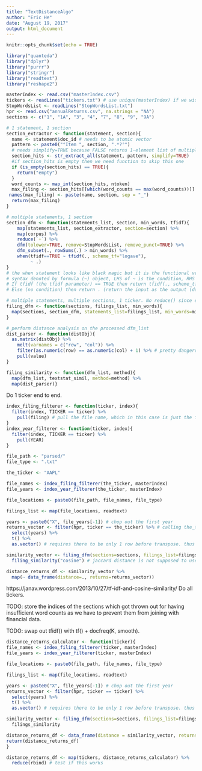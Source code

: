 ```yaml
---
title: "TextDistanceAlgo"
author: "Eric He"
date: "August 19, 2017"
output: html_document
---
```


```r
knitr::opts_chunk$set(echo = TRUE)
```

```r
library("quanteda")
library("dplyr")
library("purrr")
library("stringr")
library("readtext")
library("reshape2")
```

```r
masterIndex <- read.csv("masterIndex.csv")
tickers <- readLines("tickers.txt") # use unique(masterIndex) if we wish to scale this across multiple years, or keep tickers.txt updated
StopWordsList <- readLines("StopWordsList.txt")
hpr <- read.csv("annualReturns.csv", na.strings = "NA")
sections <- c("1", "1A", "3", "4", "7", "8", "9", "9A")
```

```r
# 1 statement, 1 section
section_extractor <- function(statement, section){
  name <- statement$doc_id # needs to be atomic vector
  pattern <- paste0("°Item ", section, ".*?°")
  # needs simplify=TRUE because FALSE returns 1-element list of multiple vectors which map() cannot handle. May file issue with stringr
  section_hits <- str_extract_all(statement, pattern, simplify=TRUE) 
  #if section_hits is empty then we need function to skip this one
  if (is_empty(section_hits) == TRUE){
    return("empty")
  }
  word_counts <- map_int(section_hits, ntoken)
  max_filing <- section_hits[[which(word_counts == max(word_counts))]] # select the "filing" with the largest word count
 names(max_filing) <- paste(name, section, sep = "_") 
  return(max_filing)
}

# multiple statements, 1 section
section_dfm <- function(statements_list, section, min_words, tfidf){
    map(statements_list, section_extractor, section=section) %>%
    map(corpus) %>%
    reduce(`+`) %>%
    dfm(tolower=TRUE, remove=StopWordsList, remove_punct=TRUE) %>% 
    dfm_subset(., rowSums(.) > min_words) %>%
    when(tfidf==TRUE ~ tfidf(., scheme_tf="logave"), 
         ~ .)
}
# the when statement looks like black magic but it is the functional version of an if-else statement.
# syntax denoted by formula (~) object, LHS of ~ is the condition, RHS is the return.
# If tfidf (the tfidf parameter) == TRUE then return tfidf(., scheme_tf="logave") (the tfidf function)
# Else (no condition) then return . (return the input as the output (do nothing))

# multiple statements, multiple sections, 1 ticker. No reduce() since each filing section needs its own corpus
filing_dfm <- function(sections, filings_list, min_words){
  map(sections, section_dfm, statements_list=filings_list, min_words=min_words)
}

# perform distance analysis on the processed dfm_list
dist_parser <- function(distObj){
  as.matrix(distObj) %>%
    melt(varnames = c("row", "col")) %>%
    filter(as.numeric(row) == as.numeric(col) + 1) %>% # pretty dangerous since factor levels are not necessarily in order
    pull(value) 
}

filing_similarity <- function(dfm_list, method){
  map(dfm_list, textstat_simil, method=method) %>%
  map(dist_parser)}
```

Do 1 ticker end to end.

```r
index_filing_filterer <- function(ticker, index){
  filter(index, TICKER == ticker) %>%
    pull(filing) # pull the file name, which in this case is just the filing number
}
index_year_filterer <- function(ticker, index){
  filter(index, TICKER == ticker) %>%
    pull(YEAR)
}

file_path <- "parsed/"
file_type <- ".txt"

the_ticker <- "AAPL"

file_names <- index_filing_filterer(the_ticker, masterIndex)
file_years <- index_year_filterer(the_ticker, masterIndex)

file_locations <- paste0(file_path, file_names, file_type)

filings_list <- map(file_locations, readtext)

years <- paste0("X", file_years[-1]) # chop out the first year
returns_vector <- filter(hpr, ticker == the_ticker) %>% # calling the_ticker ticker gives rise to namespace issues
  select(years) %>%
  t() %>%
  as.vector() # requires there to be only 1 row before transpose. thus tickers cannot be repeated

similarity_vector <- filing_dfm(sections=sections, filings_list=filings_list) %>%
  filing_similarity("cosine") # jaccard distance is not supposed to use tfidf weightings

distance_returns_df <- similarity_vector %>%
  map(~ data_frame(distance=., returns=returns_vector))
```
https://janav.wordpress.com/2013/10/27/tf-idf-and-cosine-similarity/
Do all tickers.

TODO: store the indices of the sections which got thrown out for having insufficient word counts as we have to prevent them from joining with financial data.

TODO: swap out tfidf() with tf() + docfreq(K, smooth).

```r
distance_returns_calculator <- function(ticker){
file_names <- index_filing_filterer(ticker, masterIndex)
file_years <- index_year_filterer(ticker, masterIndex)

file_locations <- paste0(file_path, file_names, file_type)

filings_list <- map(file_locations, readtext)

years <- paste0("X", file_years[-1]) # chop out the first year
returns_vector <- filter(hpr, ticker == ticker) %>%
  select(years) %>%
  t() %>%
  as.vector() # requires there to be only 1 row before transpose. thus tickers cannot be repeated

similarity_vector <- filing_dfm(sections=sections, filings_list=filings_list, min_words=min_words) %>%
  filings_similarity

distance_returns_df <- data_frame(distance = similarity_vector, returns = returns_vector)
return(distance_returns_df)
}

distance_returns_df <- map(tickers, distance_returns_calculator) %>%
  reduce(rbind) # test if this works
```
